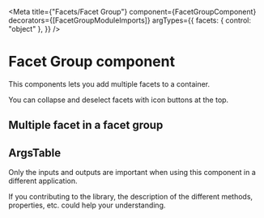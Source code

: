 
<Meta
  title={"Facets/Facet Group"}
  component={FacetGroupComponent}
  decorators={[FacetGroupModuleImports]}
  argTypes={{
    facets: { control: "object" },
  }}
/>

# Facet Group component

This components lets you add multiple facets to a container.

You can collapse and deselect facets with icon buttons at the top.

## Multiple facet in a facet group

<Story story={stories.MultipleFacets} height="1000px" />

## ArgsTable

Only the inputs and outputs are important when using this component in a different application.

If you contributing to the library, the description of the different methods, properties, etc. could help your understanding.

<ArgsTable of={FacetGroupComponent} />

